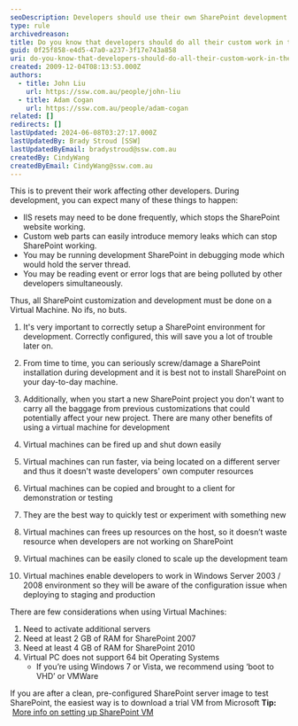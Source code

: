 ```yaml
---
seoDescription: Developers should use their own SharePoint development environment to prevent custom work from affecting other developers, ensuring a stable and efficient testing process.
type: rule
archivedreason:
title: Do you know that developers should do all their custom work in their own SharePoint development environment?
guid: 0f25f858-e4d5-47a0-a237-3f17e743a858
uri: do-you-know-that-developers-should-do-all-their-custom-work-in-their-own-sharepoint-development-environment
created: 2009-12-04T08:13:53.000Z
authors:
  - title: John Liu
    url: https://ssw.com.au/people/john-liu
  - title: Adam Cogan
    url: https://ssw.com.au/people/adam-cogan
related: []
redirects: []
lastUpdated: 2024-06-08T03:27:17.000Z
lastUpdatedBy: Brady Stroud [SSW]
lastUpdatedByEmail: bradystroud@ssw.com.au
createdBy: CindyWang
createdByEmail: CindyWang@ssw.com.au
---
```


This is to prevent their work affecting other developers. During development, you can expect many of these things to happen:

- IIS resets may need to be done frequently, which stops the SharePoint website working.
- Custom web parts can easily introduce memory leaks which can stop SharePoint working.
- You may be running development SharePoint in debugging mode which would hold the server thread.
- You may be reading event or error logs that are being polluted by other developers simultaneously.

Thus, all SharePoint customization and development must be done on a Virtual Machine. No ifs, no buts.

1. It's very important to correctly setup a SharePoint environment for development. Correctly configured, this will save you a lot of trouble later on.
2. From time to time, you can seriously screw/damage a SharePoint installation during development and it is best not to install SharePoint on your day-to-day machine.
3. Additionally, when you start a new SharePoint project you don't want to carry all the baggage from previous customizations that could potentially affect your new project.
There are many other benefits of using a virtual machine for development

1. Virtual machines can be fired up and shut down easily
2. Virtual machines can run faster, via being located on a different server and thus it doesn't waste developers' own computer resources
3. Virtual machines can be copied and brought to a client for demonstration or testing
4. They are the best way to quickly test or experiment with something new
5. Virtual machines can frees up resources on the host, so it doesn’t waste resource when developers are not working on SharePoint
6. Virtual machines can be easily cloned to scale up the development team
7. Virtual machines enable developers to work in Windows Server 2003 / 2008 environment so they will be aware of the configuration issue when deploying to staging and production

There are few considerations when using Virtual Machines:

1. Need to activate additional servers
2. Need at least 2 GB of RAM for SharePoint 2007
3. Need at least 4 GB of RAM for SharePoint 2010
4. Virtual PC does not support 64 bit Operating Systems
   - If you’re using Windows 7 or Vista, we recommend using ‘boot to VHD’ or VMWare

If you are after a clean, pre-configured SharePoint server image to test SharePoint, the easiest way is to download a trial VM from Microsoft
**Tip:**  [More info on setting up SharePoint VM](http://www.ssw.com.au/ssw/Standards/DeveloperSharePoint/VMDevelopment.aspx)
